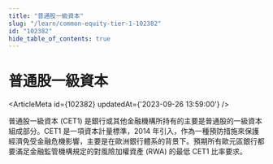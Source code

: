 ```yaml
---
title: "普通股一級資本"
slug: "/learn/common-equity-tier-1-102382"
id: "102382"
hide_table_of_contents: true
---
```



# 普通股一級資本

<ArticleMeta id={102382} updatedAt={'2023-09-26 13:59:00'} />
<div className='border-solid border-b border-t-0 my-4 border-[var(--ifm-color-gray-300)]' />

普通股一級資本 (CET1) 是銀行或其他金融機構所持有的主要是普通股的一級資本組成部分。CET1 是一項資本計量標準，2014 年引入，作為一種預防措施來保護經濟免受金融危機影響，主要是在歐洲銀行體系的背景下。預期所有歐元區銀行都要滿足金融監管機構規定的對風險加權資產 (RWA) 的最低 CET1 比率要求。

